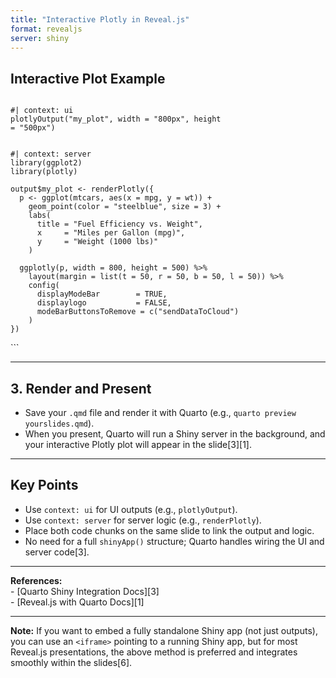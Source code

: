 ```yaml
---
title: "Interactive Plotly in Reveal.js"
format: revealjs
server: shiny
---
```



## Interactive Plot Example

::: {.columns}
::: {.column width="70%"}

```
#| context: ui
plotlyOutput("my_plot", width = "800px", height = "500px")
```
:::

::: {.column width="30%"}
<!-- You can add explanatory text or controls here if needed -->
:::
:::

```
#| context: server
library(ggplot2)
library(plotly)

output$my_plot <- renderPlotly({
  p <- ggplot(mtcars, aes(x = mpg, y = wt)) +
    geom_point(color = "steelblue", size = 3) +
    labs(
      title = "Fuel Efficiency vs. Weight",
      x     = "Miles per Gallon (mpg)",
      y     = "Weight (1000 lbs)"
    )
  
  ggplotly(p, width = 800, height = 500) %>%
    layout(margin = list(t = 50, r = 50, b = 50, l = 50)) %>%
    config(
      displayModeBar        = TRUE,
      displaylogo           = FALSE,
      modeBarButtonsToRemove = c("sendDataToCloud")
    )
})
```
```

---

## **3. Render and Present**

- Save your `.qmd` file and render it with Quarto (e.g., `quarto preview yourslides.qmd`).
- When you present, Quarto will run a Shiny server in the background, and your interactive Plotly plot will appear in the slide[3][1].

---

## **Key Points**

- Use `context: ui` for UI outputs (e.g., `plotlyOutput`).
- Use `context: server` for server logic (e.g., `renderPlotly`).
- Place both code chunks on the same slide to link the output and logic.
- No need for a full `shinyApp()` structure; Quarto handles wiring the UI and server code[3].

---

**References:**  
- [Quarto Shiny Integration Docs][3]  
- [Reveal.js with Quarto Docs][1]

---

**Note:** If you want to embed a fully standalone Shiny app (not just outputs), you can use an `<iframe>` pointing to a running Shiny app, but for most Reveal.js presentations, the above method is preferred and integrates smoothly within the slides[6].
